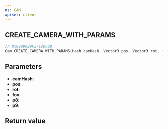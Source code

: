 ```yaml
---
ns: CAM
apiset: client
---
```

## CREATE_CAMERA_WITH_PARAMS

```c
// 0x98B99B9F27E2D60B
Cam CREATE_CAMERA_WITH_PARAMS(Hash camHash, Vector3 pos, Vector3 rot, float fov, BOOL p8, Any p9);
```


## Parameters
* **camHash**:
* **pos**:
* **rot**:
* **fov**:
* **p8**:
* **p9**:

## Return value